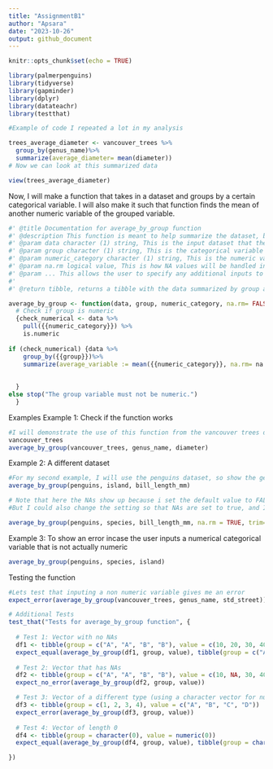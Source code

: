 ```yaml
---
title: "AssignmentB1"
author: "Apsara"
date: "2023-10-26"
output: github_document
---
```


```r
knitr::opts_chunk$set(echo = TRUE)
```

```r
library(palmerpenguins)
library(tidyverse)
library(gapminder)
library(dplyr)
library(datateachr)
library(testthat)
```

```r
#Example of code I repeated a lot in my analysis

trees_average_diameter <- vancouver_trees %>%
  group_by(genus_name)%>%
  summarize(average_diameter= mean(diameter))
# Now we can look at this summarized data

view(trees_average_diameter)
```
Now, I will make a function that takes in a dataset and groups by a certain categorical variable. I will also make it such that function finds the mean of another numeric variable of the grouped variable.

```r
#' @title Documentation for average_by_group function
#' @description This function is meant to help summarize the dataset, by essentially taking in a categorical variable that the user wants to group the data by, and then calculating the mean of a specific numeric variable that the user inputs. 
#' @param data character (1) string, This is the input dataset that the user is working with. I named this argument because it is where the user inputs the dataset they are working with.
#' @param group character (1) string, This is the categorical variable that the user wants to group the dataset by. I names this as group because it specifies the group or categorical variable the user wants to categorize the data by.
#' @param numeric_category character (1) string, This is the numeric variable that the user wants to find the mean of, grouped by the 'group' variable. I names this numeric_category because it lets the user know that this is the numerical category that the mean will be calculated from. 
#' @param na.rm logical value, This is how NA values will be handled in the data. By default, it is set to FALSE, but the user can change the input 
#' @param ... This allows the user to specify any additional inputs to be used within the mean function
#'
#' @return tibble, returns a tibble with the data summarized by group and by the average of a numeric variable within the groups.

average_by_group <- function(data, group, numeric_category, na.rm= FALSE, ...) 
  # Check if group is numeric
  {check_numerical <- data %>%
    pull({{numeric_category}}) %>%
    is.numeric
  
if (check_numerical) {data %>%
    group_by({{group}})%>%
    summarize(average_variable := mean({{numeric_category}}, na.rm= na.rm, ...))
  
  
  }
else stop("The group variable must not be numeric.")
  }
```
Examples
Example 1: Check if the function works
```r
#I will demonstrate the use of this function from the vancouver trees dataset
vancouver_trees
average_by_group(vancouver_trees, genus_name, diameter)
```
Example 2: A different dataset
```r
#For my second example, I will use the penguins dataset, so show the generality of my function
average_by_group(penguins, island, bill_length_mm)

# Note that here the NAs show up because i set the default value to FALSE< so the NAs are not excluded.
#But I could also change the setting so that NAs are set to true, and I can pass additional values. Here, I will try to find the average bill_length for species that have no NA values, and I set the trim value to 0.1.

average_by_group(penguins, species, bill_length_mm, na.rm = TRUE, trim=0.1)

```
Example 3: To show an error incase the user inputs a numerical categorical variable that is not actually numeric
```r
average_by_group(penguins, species, island)
```
Testing the function
```r
#Lets test that inputing a non numeric variable gives me an error
expect_error(average_by_group(vancouver_trees, genus_name, std_street))

# Additional Tests
test_that("Tests for average_by_group function", {
  
  # Test 1: Vector with no NAs
  df1 <- tibble(group = c("A", "A", "B", "B"), value = c(10, 20, 30, 40))
  expect_equal(average_by_group(df1, group, value), tibble(group = c("A", "B"), average_variable = c(15, 35)))
  
  # Test 2: Vector that has NAs
  df2 <- tibble(group = c("A", "A", "B", "B"), value = c(10, NA, 30, 40))
  expect_no_error(average_by_group(df2, group, value))

  # Test 3: Vector of a different type (using a character vector for numeric_category which should cause an error)
  df3 <- tibble(group = c(1, 2, 3, 4), value = c("A", "B", "C", "D"))
  expect_error(average_by_group(df3, group, value))
  
  # Test 4: Vector of length 0
  df4 <- tibble(group = character(0), value = numeric(0))
  expect_equal(average_by_group(df4, group, value), tibble(group = character(0), average_variable = numeric(0)))

})
```



